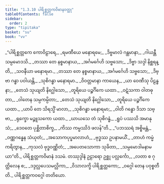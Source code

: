 ```yaml
---
title: "1.3.10 ပါရိစ္ဆတ္တကဝိမာနဝတ္ထု"
tableOfContents: false
sidebar:
  order: 2
type: "tipitaka"
basket: "su"
book: "vv"
---
```



<DynamicBreadcrumb />

<Division number="680" book="vv">

<Paragraph number="522" type="verses" book="vv">
_“ပါရိစ္ဆတ္တကေ ကောဝိဠာရေ,_  
_ရမဏီယေ မနောရမေ;_  
_ဒိဗ္ဗမာလံ ဂန္ထမာနာ,_  
_ဂါယန္တီ သမ္ပမောဒသိ._  

</Paragraph>

</Division>
<Division number="681" book="vv">

<Paragraph number="523" type="verses" book="vv">
_တဿာ တေ နစ္စမာနာယ,_  
_အင်္ဂမင်္ဂေဟိ သဗ္ဗသော;_  
_ဒိဗ္ဗာ သဒ္ဒါ နိစ္ဆရန္တိ,_  
_သဝနီယာ မနောရမာ._  

</Paragraph>

</Division>
<Division number="682" book="vv">

<Paragraph number="524" type="verses" book="vv">
_တဿာ တေ နစ္စမာနာယ,_  
_အင်္ဂမင်္ဂေဟိ သဗ္ဗသော;_  
_ဒိဗ္ဗာ ဂန္ဓာ ပဝါယန္တိ,_  
_သုစိဂန္ဓာ မနောရမာ._  

</Paragraph>

</Division>
<Division number="683" book="vv">

<Paragraph number="525" type="verses" book="vv">
_ဝိဝတ္တမာနာ ကာယေန,_  
_ယာ ဝေဏီသု ပိဠန္ဓနာ;_  
_တေသံ သုယျတိ နိဂ္ဃေါသော,_  
_တူရိယေ ပဉ္စင်္ဂိကေ ယထာ._  

</Paragraph>

</Division>
<Division number="684" book="vv">

<Paragraph number="526" type="verses" book="vv">
_ဝဋံသကာ ဝါတဓုတာ,_  
_ဝါတေန သမ္ပကမ္ပိတာ;_  
_တေသံ သုယျတိ နိဂ္ဃေါသော,_  
_တူရိယေ ပဉ္စင်္ဂိကေ ယထာ._  

</Paragraph>

</Division>
<Division number="685" book="vv">

<Paragraph number="527" type="verses" book="vv">
_ယာပိ တေ သိရသ္မိံ မာလာ,_  
_သုစိဂန္ဓာ မနောရမာ;_  
_ဝါတိ ဂန္ဓော ဒိသာ သဗ္ဗာ,_  
_ရုက္ခော မဉ္ဇူသကော ယထာ._  

</Paragraph>

</Division>
<Division number="686" book="vv">

<Paragraph number="528" type="verses" book="vv">
_ဃာယသေ တံ သုစိဂန္ဓံ,_  
_ရူပံ ပဿသိ အမာနုသံ;_  
_ဒေဝတေ ပုစ္ဆိတာစိက္ခ,_  
_ကိဿ ကမ္မဿိဒံ ဖလန်”တိ._  

</Paragraph>

</Division>
<Division number="687" book="vv">

<Paragraph number="529" type="verses" book="vv">
_“ပဘဿရံ အစ္စိမန္တံ,_  
_ဝဏ္ဏဂန္ဓေန သံယုတံ;_  
_အသောကပုပ္ဖမာလာဟံ,_  
_ဗုဒ္ဓဿ ဥပနာမယိံ._  

</Paragraph>

</Division>
<Division number="688" book="vv">

<Paragraph number="530" type="verses" book="vv">
_တာဟံ ကမ္မံ ကရိတွာန,_  
_ကုသလံ ဗုဒ္ဓဝဏ္ဏိတံ;_  
_အပေတသောကာ သုခိတာ,_  
_သမ္ပမောဒါမနာမယာ”တိ._  


</Paragraph>
</Division>

<Paragraph number="531" type="center" book="vv">
ပါရိစ္ဆတ္တကဝိမာနံ ဒသမံ.



</Paragraph>

<Paragraph number="532" type="center" book="vv">
တဿုဒ္ဒါနံ


</Paragraph>

<Paragraph number="533" type="verses" book="vv">
ဥဠာရော ဥစ္ဆု ပလ္လင်္ကော,_  
_လတာ စ ဂုတ္တိလေန စ;_  
_ဒဒ္ဒလ္လပေသမလ္လိကာ,_  
_ဝိသာလက္ခိ ပါရိစ္ဆတ္တကော;_  
_ဝဂ္ဂေါ တေန ပဝုစ္စတီတိ._  


</Paragraph>

<Paragraph number="534" type="center" book="vv">
ပါရိစ္ဆတ္တကဝဂ္ဂေါ တတိယော.
</Paragraph>
